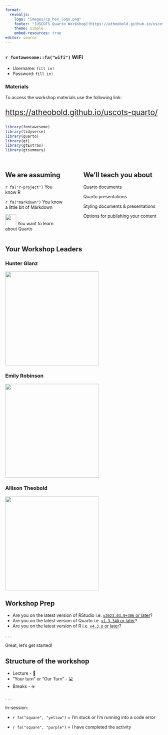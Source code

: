 ```yaml
---
format: 
  revealjs:
    logo: "images/cp_hex_logo.png"
    footer: "[USCOTS Quarto Workshop](https://atheobold.github.io/uscots-quarto/)"
    theme: simple
    embed-resources: true
editor: source
---
```


##

### `r fontawesome::fa("wifi")` WiFi

-   Username: `fill in!`
-   Password: `fill in!` 

### Materials

To access the workshop materials use the following link:

::: {style="font-size: 1.75em; color: #000000;"}
<https://atheobold.github.io/uscots-quarto/>
:::

```r
library(fontawesome)
library(tidyverse)
library(quarto)
library(gt)
library(gtExtras)
library(gtsummary)
```

## 

::: columns
::: {.column width="40%"}
<h2>We are assuming</h2>

`r fa("r-project")` You know R

`r fa("markdown")` You know a little bit of Markdown

<img src="https://raw.githubusercontent.com/quarto-dev/quarto-web/main/favicon.png" style="display: inline-block; margin: 0; margin-bottom: -2px; height: 35px;"/></img> You want to learn about Quarto
:::

::: {.column width="5%"}
:::

::: {.column width="55%"}
::: fragment
<h2>We'll teach you about</h2>

Quarto documents

Quarto presentations

Styling documents & presentations

Options for publishing your content
:::
:::
:::

## Your Workshop Leaders

::: {layout-ncol="3"}
### Hunter Glanz

![](images/hunter_glanz.jpg){style="height: 300px;"}

### Emily Robinson

![](images/emily-robinson.jpg){style="height: 300px;"}

### Allison Theobold

![](images/allison_headshot.jpg){style="height: 300px;"}
:::

<!-- **Outline:** -->

<!-- -   Introduction to RStudio IDE -->

<!-- -   What is an RStudio Project? -->

<!-- -   What is the difference between using RStudio on Posit Cloud and locally installing RStudio? -->

## Workshop Prep

-   Are you on the latest version of RStudio i.e. [`v2023.03.0+386` or later](https://posit.co/download/rstudio-desktop/)?
-   Are you on the latest version of Quarto i.e. [`v1.3.340` or later](https://quarto.org/docs/get-started/)?
-   Are you on the latest version of R i.e. [`v4.3.0` or later](https://cran.r-project.org/)?

. . .

[Great, let's get started!]{.r-fit-text}

## Structure of the workshop

-   Lecture - 🤠
-   "Your turn" or "Our Turn" - 💻
-   Breaks - ☕

. . .

In-session:

-   `r fa("square", "yellow")` = I'm stuck or I'm running into a code error

-   `r fa("square", "purple")` = I have completed the activity
